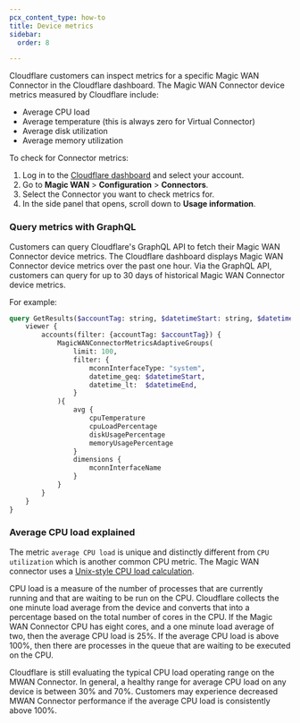 ```yaml
---
pcx_content_type: how-to
title: Device metrics
sidebar:
  order: 8

---
```


Cloudflare customers can inspect metrics for a specific Magic WAN Connector in the Cloudflare dashboard. The Magic WAN Connector device metrics measured by Cloudflare include:

- Average CPU load
- Average temperature (this is always zero for Virtual Connector)
- Average disk utilization
- Average memory utilization

To check for Connector metrics:

1. Log in to the [Cloudflare dashboard](https://dash.cloudflare.com/) and select your account.
2. Go to **Magic WAN** > **Configuration** > **Connectors**.
3. Select the Connector you want to check metrics for.
4. In the side panel that opens, scroll down to **Usage information**.

### Query metrics with GraphQL

Customers can query Cloudflare's GraphQL API to fetch their Magic WAN Connector device metrics. The Cloudflare dashboard displays Magic WAN Connector device metrics over the past one hour. Via the GraphQL API, customers can query for up to 30 days of historical Magic WAN Connector device metrics.

For example:

```graphql
query GetResults($accountTag: string, $datetimeStart: string, $datetimeEnd: string) {
    viewer {
        accounts(filter: {accountTag: $accountTag}) {
            MagicWANConnectorMetricsAdaptiveGroups(
                limit: 100,
                filter: {
                    mconnInterfaceType: "system",
                    datetime_geq: $datetimeStart,
                    datetime_lt:  $datetimeEnd,
                }
            ){
                avg {
                    cpuTemperature
                    cpuLoadPercentage
                    diskUsagePercentage
                    memoryUsagePercentage
                }
                dimensions {
                    mconnInterfaceName
                }
            }
        }
    }
}
```

### Average CPU load explained

The metric `average CPU load` is unique and distinctly different from `CPU utilization` which is another common CPU metric. The Magic WAN connector uses a [Unix-style CPU load calculation](https://en.wikipedia.org/wiki/Load_\(computing\)).

CPU load is a measure of the number of processes that are currently running and that are waiting to be run on the CPU. Cloudflare collects the one minute load average from the device and converts that into a percentage based on the total number of cores in the CPU. If the Magic WAN Connector CPU has eight cores, and a one minute load average of two, then the average CPU load is 25%. If the average CPU load is above 100%, then there are processes in the queue that are waiting to be executed on the CPU.

Cloudflare is still evaluating the typical CPU load operating range on the MWAN Connector. In general, a healthy range for average CPU load on any device is between 30% and 70%. Customers may experience decreased MWAN Connector performance if the average CPU load is consistently above 100%.
